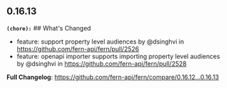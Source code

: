 ## 0.16.13
**`(chore):`** ## What's Changed
* feature: support property level audiences by @dsinghvi in https://github.com/fern-api/fern/pull/2526
* feature: openapi importer supports importing property level audiences by @dsinghvi in https://github.com/fern-api/fern/pull/2528


**Full Changelog**: https://github.com/fern-api/fern/compare/0.16.12...0.16.13


